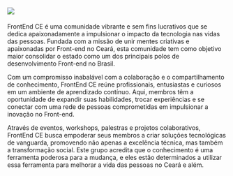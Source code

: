 
<div className={style.Introduction}>

# <div className={style.h1}><Link href="https://frontendce.com.br" target="_blank"><Image className={style.foto} src={Foto}/></Link></div>

<p className={style.text}>FrontEnd CE é uma comunidade vibrante e sem fins lucrativos que se dedica apaixonadamente a impulsionar o impacto da tecnologia nas vidas das pessoas. Fundada com a missão de unir mentes criativas e apaixonadas por Front-end no Ceará, esta comunidade tem como objetivo maior consolidar o estado como um dos principais polos de desenvolvimento Front-end no Brasil.</p>

<p className={style.text}>Com um compromisso inabalável com a colaboração e o compartilhamento de conhecimento, FrontEnd CE reúne profissionais, entusiastas e curiosos em um ambiente de aprendizado contínuo. Aqui, membros têm a oportunidade de expandir suas habilidades, trocar experiências e se conectar com uma rede de pessoas comprometidas em impulsionar a inovação no Front-end.</p>

<p className={style.text}>Através de eventos, workshops, palestras e projetos colaborativos, FrontEnd CE busca empoderar seus membros a criar soluções tecnológicas de vanguarda, promovendo não apenas a excelência técnica, mas também a transformação social. Este grupo acredita que o conhecimento é uma ferramenta poderosa para a mudança, e eles estão determinados a utilizar essa ferramenta para melhorar a vida das pessoas no Ceará e além.</p>

</div>